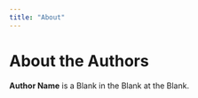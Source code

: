 ```yaml
---
title: "About"
---
```


# About the Authors {-}


**Author Name** is a Blank in the Blank at the Blank.
